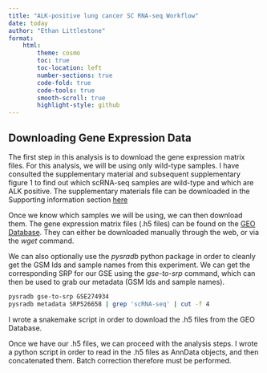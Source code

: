 ```yaml
---
title: "ALK-positive lung cancer SC RNA-seq Workflow"
date: today
author: "Ethan Littlestone"
format: 
    html:
        theme: cosmo
        toc: true
        toc-location: left
        number-sections: true
        code-fold: true
        code-tools: true
        smooth-scroll: true
        highlight-style: github
---
```


## Downloading Gene Expression Data
The first step in this analysis is to download the gene expression matrix files. For this analysis, we will be using only wild-type samples. I have consulted the supplementary material and subsequent supplementary figure 1 to find out which scRNA-seq samples are wild-type and which are ALK positive. The supplementary materials file can be downloaded in the Supporting information section [here](https://pmc.ncbi.nlm.nih.gov/articles/PMC11999889/)

Once we know which samples we will be using, we can then download them. 
The gene expression matrix files (.h5 files) can be found on the [GEO Database](https://www.ncbi.nlm.nih.gov/geo/query/acc.cgi?acc=GSE274934). They can either be downloaded manually through the web, or via the *wget* command. 

We can also optionally use the *pysradb* python package in order to cleanly get the GSM Ids and sample names from this experiment. We can get the corresponding SRP for our GSE using the *gse-to-srp* command, which can then be used to grab our metadata (GSM Ids and sample names).

```bash
pysradb gse-to-srp GSE274934
pysradb metadata SRP526658 | grep 'scRNA-seq' | cut -f 4
```


I wrote a snakemake script in order to download the .h5 files from the GEO Database. 

Once we have our .h5 files, we can proceed with the analysis steps. I wrote a python script in order to read in the .h5 files as AnnData objects, and then concatenated them. Batch correction therefore must be performed. 


```bash

```